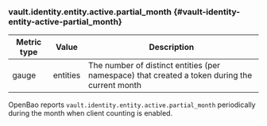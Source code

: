 ### vault.identity.entity.active.partial_month {#vault-identity-entity-active-partial_month}

Metric type | Value    | Description
----------- | -------- | -----------
gauge       | entities | The number of distinct entities (per namespace) that created a token during the current month

OpenBao reports `vault.identity.entity.active.partial_month` periodically during
the month when client counting is enabled.
